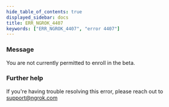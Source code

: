 ```yaml
---
hide_table_of_contents: true
displayed_sidebar: docs
title: ERR_NGROK_4407
keywords: ["ERR_NGROK_4407", "error 4407"]
---
```


### Message

You are not currently permitted to enroll in the beta.

### Further help

If you're having trouble resolving this error, please reach out to [support@ngrok.com](mailto:support@ngrok.com?subject=Help%20with%20ERR_NGROK_4407)
